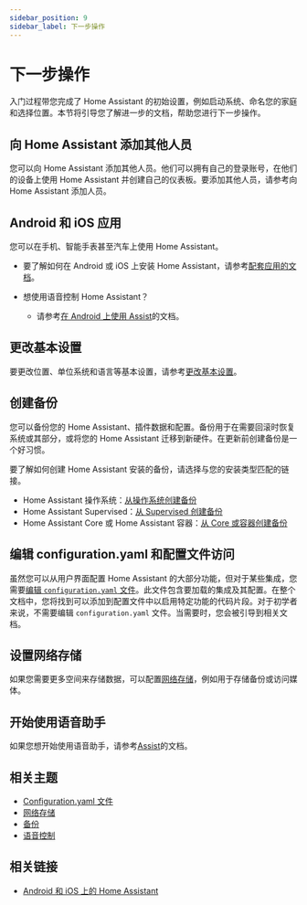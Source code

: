 ```yaml
---
sidebar_position: 9
sidebar_label: 下一步操作
---
```


# 下一步操作

<p className="text-xl font-semibold">入门过程带您完成了 Home Assistant 的初始设置，例如启动系统、命名您的家庭和选择位置。本节将引导您了解进一步的文档，帮助您进行下一步操作。</p>

## 向 Home Assistant 添加其他人员

您可以向 Home Assistant 添加其他人员。他们可以拥有自己的登录账号，在他们的设备上使用 Home Assistant 并创建自己的仪表板。要添加其他人员，请参考向 Home Assistant 添加人员。

## Android 和 iOS 应用

您可以在手机、智能手表甚至汽车上使用 Home Assistant。

- 要了解如何在 Android 或 iOS 上安装 Home Assistant，请参考[配套应用的文档](https://companion.home-assistant.io/)。

- 想使用语音控制 Home Assistant？
    - 请参考[在 Android 上使用 Assist](https://www.home-assistant.io/voice_control/android/)的文档。

## 更改基本设置

要更改位置、单位系统和语言等基本设置，请参考[更改基本设置](https://www.home-assistant.io/docs/configuration/basic/)。

## 创建备份

您可以备份您的 Home Assistant、插件数据和配置。备份用于在需要回滚时恢复系统或其部分，或将您的 Home Assistant 迁移到新硬件。在更新前创建备份是一个好习惯。

要了解如何创建 Home Assistant 安装的备份，请选择与您的安装类型匹配的链接。

- Home Assistant 操作系统：[从操作系统创建备份](https://www.home-assistant.io/common-tasks/general/#backups)
- Home Assistant Supervised：[从 Supervised 创建备份](https://www.home-assistant.io/common-tasks/general/#backups)
- Home Assistant Core 或 Home Assistant 容器：[从 Core 或容器创建备份](https://www.home-assistant.io/integrations/backup/)

## 编辑 configuration.yaml 和配置文件访问

虽然您可以从用户界面配置 Home Assistant 的大部分功能，但对于某些集成，您需要[编辑 `configuration.yaml` 文件](https://www.home-assistant.io/docs/configuration/)。此文件包含要加载的集成及其配置。在整个文档中，您将找到可以添加到配置文件中以启用特定功能的代码片段。对于初学者来说，不需要编辑 `configuration.yaml` 文件。当需要时，您会被引导到相关文档。

## 设置网络存储

如果您需要更多空间来存储数据，可以配置[网络存储](https://www.home-assistant.io/common-tasks/os/#network-storage)，例如用于存储备份或访问媒体。

## 开始使用语音助手

如果您想开始使用语音助手，请参考[Assist](https://www.home-assistant.io/voice_control/)的文档。

## 相关主题

- [Configuration.yaml 文件](https://www.home-assistant.io/docs/configuration/)
- [网络存储](https://www.home-assistant.io/common-tasks/os/#network-storage)
- [备份](https://www.home-assistant.io/common-tasks/general/#backups)
- [语音控制](https://www.home-assistant.io/voice_control/)

## 相关链接

- [Android 和 iOS 上的 Home Assistant](https://companion.home-assistant.io/)









